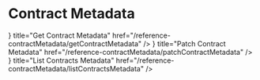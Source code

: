 
# Contract Metadata

<Cards>
    <Cards.Card
        icon={<ChevronRightIcon />}
        title="Get Contract Metadata"
        href="/reference-contractMetadata/getContractMetadata"
    />
    <Cards.Card
        icon={<ChevronRightIcon />}
        title="Patch Contract Metadata"
        href="/reference-contractMetadata/patchContractMetadata"
    />
    <Cards.Card
        icon={<ChevronRightIcon />}
        title="List Contracts Metadata"
        href="/reference-contractMetadata/listContractsMetadata"
    />
</Cards>
